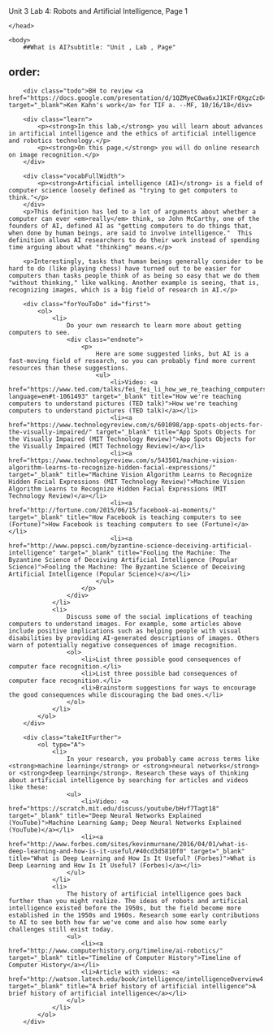 Unit 3 Lab 4: Robots and Artificial Intelligence, Page 1</title>
	</head>
    
    <body>
        ##What is AI?subtitle: "Unit , Lab , Page"
order:
---
        <div class="todo">BH to review <a href="https://docs.google.com/presentation/d/1QZMyeC0wa6xJ1KIFrQXgzCzO4qKKmb68clNM_nvHFPs/edit#slide=id.g33244856d9_0_10" target="_blank">Ken Kahn's work</a> for TIF a. --MF, 10/16/18</div>
        
        <div class="learn">
        	<p><strong>In this lab,</strong> you will learn about advances in artificial intelligence and the ethics of artificial intelligence and robotics technology.</p>
        	<p><strong>On this page,</strong> you will do online research on image recognition.</p>
        </div>
        
        <div class="vocabFullWidth">
            <p><strong>Artificial intelligence (AI)</strong> is a field of computer science loosely defined as "trying to get computers to think."</p>
        </div>
        <p>This definition has led to a lot of arguments about whether a computer can ever <em>really</em> think, so John McCarthy, one of the founders of AI, defined AI as "getting computers to do things that, when done by human beings, are said to involve intelligence."  This definition allows AI researchers to do their work instead of spending time arguing about what "thinking" means.</p>
        
        <p>Interestingly, tasks	that human beings generally consider to be hard to do (like playing chess) have turned out to be easier for computers than tasks people think of as being so easy that we do them "without thinking," like walking. Another example is seeing, that is, recognizing images, which is a big field of research in AI.</p>
        
        <div class="forYouToDo" id="first">
            <ol>
                <li>
                    Do your own research to learn more about getting computers to see. 
                    <div class="endnote">
                    	<p>
                            Here are some suggested links, but AI is a fast-moving field of research, so you can probably find more current resources than these suggestions.
                            <ul>
                                <li>Video: <a href="https://www.ted.com/talks/fei_fei_li_how_we_re_teaching_computers_to_understand_pictures?language=en#t-1061493" target="_blank" title="How we're teaching computers to understand pictures (TED talk)">How we're teaching computers to understand pictures (TED talk)</a></li>
                                <li><a href="https://www.technologyreview.com/s/601098/app-spots-objects-for-the-visually-impaired/" target="_blank" title="App Spots Objects for the Visually Impaired (MIT Technology Review)">App Spots Objects for the Visually Impaired (MIT Technology Review)</a></li>
                                <li><a href="https://www.technologyreview.com/s/543501/machine-vision-algorithm-learns-to-recognize-hidden-facial-expressions/" target="_blank" title="Machine Vision Algorithm Learns to Recognize Hidden Facial Expressions (MIT Technology Review)">Machine Vision Algorithm Learns to Recognize Hidden Facial Expressions (MIT Technology Review)</a></li>
                                <li><a href="http://fortune.com/2015/06/15/facebook-ai-moments/" target="_blank" title="How Facebook is teaching computers to see (Fortune)">How Facebook is teaching computers to see (Fortune)</a></li>
                                <li><a href="http://www.popsci.com/byzantine-science-deceiving-artificial-intelligence" target="_blank" title="Fooling the Machine: The Byzantine Science of Deceiving Artificial Intelligence (Popular Science)">Fooling the Machine: The Byzantine Science of Deceiving Artificial Intelligence (Popular Science)</a></li>
                            </ul>
                        </p>
                    </div>
                </li>
                <li>
                    Discuss some of the social implications of teaching computers to understand images. For example, some articles above include positive implications such as helping people with visual disabilities by providing AI-generated descriptions of images. Others warn of potentially negative consequences of image recognition.
					<ol>
						<li>List three possible good consequences of computer face recognition.</li>
						<li>List three possible bad consequences of computer face recognition.</li>
						<li>Brainstorm suggestions for ways to encourage the good consequences while discouraging the bad ones.</li>
                    </ol>
                </li>
            </ol>
        </div>
        
        <div class="takeItFurther">
            <ol type="A">
                <li>
                    In your research, you probably came across terms like <strong>machine learning</strong> or <strong>neural networks</strong> or <strong>deep learning</strong>. Research these ways of thinking about artificial intelligence by searching for articles and videos like these:
                    <ul>
                        <li>Video: <a href="https://scratch.mit.edu/discuss/youtube/bHvf7Tagt18" target="_blank" title="Deep Neural Networks Explained (YouTube)">Machine Learning &amp; Deep Neural Networks Explained (YouTube)</a></li>
                        <li><a href="http://www.forbes.com/sites/kevinmurnane/2016/04/01/what-is-deep-learning-and-how-is-it-useful/#40cd3d5810f0" target="_blank" title="What is Deep Learning and How Is It Useful? (Forbes)">What is Deep Learning and How Is It Useful? (Forbes)</a></li>
                    </ul>
                </li>
                <li>
                    The history of artificial intelligence goes back further than you might realize. The ideas of robots and artificial intelligence existed before the 1950s, but the field become more established in the 1950s and 1960s. Research some early contributions to AI to see both how far we've come and also how some early challenges still exist today.
                    <ul>
                        <li><a href="http://www.computerhistory.org/timeline/ai-robotics/" target="_blank" title="Timeline of Computer History">Timeline of Computer History</a></li>
                        <li>Article with videos: <a href="http://watson.latech.edu/book/intelligence/intelligenceOverview4.html" target="_blank" title="A brief history of artificial intelligence">A brief history of artificial intelligence</a></li>
                    </ul>
                </li>
            </ol>
        </div>
        
        


